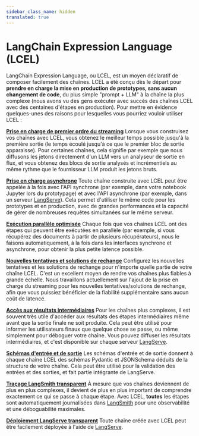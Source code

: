 ```yaml
---
sidebar_class_name: hidden
translated: true
---
```


# LangChain Expression Language (LCEL)

LangChain Expression Language, ou LCEL, est un moyen déclaratif de composer facilement des chaînes.
LCEL a été conçu dès le départ pour **prendre en charge la mise en production de prototypes, sans aucun changement de code**, du plus simple "prompt + LLM" à la chaîne la plus complexe (nous avons vu des gens exécuter avec succès des chaînes LCEL avec des centaines d'étapes en production). Pour mettre en évidence quelques-unes des raisons pour lesquelles vous pourriez vouloir utiliser LCEL :

[**Prise en charge de premier ordre du streaming**](/docs/expression_language/streaming)
Lorsque vous construisez vos chaînes avec LCEL, vous obtenez le meilleur temps possible jusqu'à la première sortie (le temps écoulé jusqu'à ce que le premier bloc de sortie apparaisse). Pour certaines chaînes, cela signifie par exemple que nous diffusons les jetons directement d'un LLM vers un analyseur de sortie en flux, et vous obtenez des blocs de sortie analysés et incrémentiels au même rythme que le fournisseur LLM produit les jetons bruts.

[**Prise en charge asynchrone**](/docs/expression_language/interface)
Toute chaîne construite avec LCEL peut être appelée à la fois avec l'API synchrone (par exemple, dans votre notebook Jupyter lors du prototypage) et avec l'API asynchrone (par exemple, dans un serveur [LangServe](/docs/langserve)). Cela permet d'utiliser le même code pour les prototypes et en production, avec de grandes performances et la capacité de gérer de nombreuses requêtes simultanées sur le même serveur.

[**Exécution parallèle optimisée**](/docs/expression_language/primitives/parallel)
Chaque fois que vos chaînes LCEL ont des étapes qui peuvent être exécutées en parallèle (par exemple, si vous récupérez des documents à partir de plusieurs récupérateurs), nous le faisons automatiquement, à la fois dans les interfaces synchrone et asynchrone, pour obtenir la plus petite latence possible.

[**Nouvelles tentatives et solutions de rechange**](/docs/guides/productionization/fallbacks)
Configurez les nouvelles tentatives et les solutions de rechange pour n'importe quelle partie de votre chaîne LCEL. C'est un excellent moyen de rendre vos chaînes plus fiables à grande échelle. Nous travaillons actuellement sur l'ajout de la prise en charge du streaming pour les nouvelles tentatives/solutions de rechange, afin que vous puissiez bénéficier de la fiabilité supplémentaire sans aucun coût de latence.

[**Accès aux résultats intermédiaires**](/docs/expression_language/interface#async-stream-events-beta)
Pour les chaînes plus complexes, il est souvent très utile d'accéder aux résultats des étapes intermédiaires même avant que la sortie finale ne soit produite. Cela peut être utilisé pour informer les utilisateurs finaux que quelque chose se passe, ou même simplement pour déboguer votre chaîne. Vous pouvez diffuser les résultats intermédiaires, et c'est disponible sur chaque serveur [LangServe](/docs/langserve).

[**Schémas d'entrée et de sortie**](/docs/expression_language/interface#input-schema)
Les schémas d'entrée et de sortie donnent à chaque chaîne LCEL des schémas Pydantic et JSONSchema déduits de la structure de votre chaîne. Cela peut être utilisé pour la validation des entrées et des sorties, et fait partie intégrante de LangServe.

[**Traçage LangSmith transparent**](/docs/langsmith)
À mesure que vos chaînes deviennent de plus en plus complexes, il devient de plus en plus important de comprendre exactement ce qui se passe à chaque étape.
Avec LCEL, **toutes** les étapes sont automatiquement journalisées dans [LangSmith](/docs/langsmith/) pour une observabilité et une déboguabilité maximales.

[**Déploiement LangServe transparent**](/docs/langserve)
Toute chaîne créée avec LCEL peut être facilement déployée à l'aide de [LangServe](/docs/langserve).
